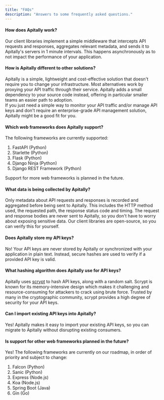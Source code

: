 ```yaml
---
title: "FAQs"
description: "Answers to some frequently asked questions."
---
```


#### How does Apitally work?

Our client libraries implement a simple middleware that intercepts API requests and responses,
aggregates relevant metadata, and sends it to Apitally's servers in 1 minute intervals.
This happens asynchronously as to not impact the performance of your application.

#### How is Apitally different to other solutions?

Apitally is a simple, lightweight and cost-effective solution that doesn't require you to change
your infrastructure. Most alternatives work by proxying your API traffic through their service.
Apitally adds a small dependency to your source code instead, offering in particular smaller teams
an easier path to adoption.<br />
If you just need a simple way to monitor your API traffic and/or manage API keys and
don't require an enterprise-grade API management solution, Apitally might be a good fit for you.

#### Which web frameworks does Apitally support?

The following frameworks are currently supported:

1. FastAPI (Python)
2. Starlette (Python)
3. Flask (Python)
4. Django Ninja (Python)
5. Django REST Framework (Python)

Support for more web frameworks is planned in the future.

#### What data is being collected by Apitally?

Only metadata about API requests and responses is recorded and aggregated before being sent to Apitally.
This includes the HTTP method used, the requested path, the response status code and timing.
The request and response bodies are never sent to Apitally, so you don't have to worry about exposing sensitive data.
Our client libraries are open-source, so you can verify this for yourself.

#### Does Apitally store my API keys?

No! Your API keys are never stored by Apitally or synchronized with your application in plain text.
Instead, secure hashes are used to verify if a provided API key is valid.

#### What hashing algorithm does Apitally use for API keys?

Apitally uses [scrypt](https://en.wikipedia.org/wiki/Scrypt) to hash API keys, along with a random salt.
Scrypt is known for its memory-intensive design which makes it challenging and resource-consuming for attackers to crack using brute force.
Trusted by many in the cryptographic community, scrypt provides a high degree of security for your API keys.

#### Can I import existing API keys into Apitally?

Yes! Apitally makes it easy to import your existing API keys, so you can migrate to Apitally without disrupting existing consumers.

#### Is support for other web frameworks planned in the future?

Yes! The following frameworks are currently on our roadmap, in order of priority and subject to change:

1. Falcon (Python)
2. Sanic (Python)
3. Express (Node.js)
4. Koa (Node.js)
5. Spring Boot (Java)
6. Gin (Go)
